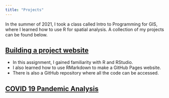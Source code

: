 ```yaml
---
title: "Projects"
---
```


In the summer of 2021, I took a class called Intro to Programming for GIS, where I learned how to use R for spatial analysis. A collection of my projects can be found below.

## [Building a project website](index.html)

- In this assignment, I gained familiarity with R and RStudio.
- I also learned how to use RMarkdown to make a GitHub Pages website.
- There is also a GitHub repository where all the code can be accessed.

## [COVID 19 Pandemic Analysis](geog-13-labs/lab-02.html)
